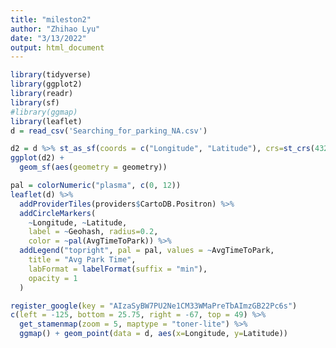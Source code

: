 ```yaml
---
title: "mileston2"
author: "Zhihao Lyu"
date: "3/13/2022"
output: html_document
---
```


```r
library(tidyverse)
library(ggplot2)
library(readr)
library(sf)
#library(ggmap)
library(leaflet)
d = read_csv('Searching_for_parking_NA.csv')
```

```r
d2 = d %>% st_as_sf(coords = c("Longitude", "Latitude"), crs=st_crs(4326))
ggplot(d2) +
  geom_sf(aes(geometry = geometry))
```

```r
pal = colorNumeric("plasma", c(0, 12))
leaflet(d) %>%
  addProviderTiles(providers$CartoDB.Positron) %>%
  addCircleMarkers(
    ~Longitude, ~Latitude, 
    label = ~Geohash, radius=0.2,
    color = ~pal(AvgTimeToPark)) %>%
  addLegend("topright", pal = pal, values = ~AvgTimeToPark,
    title = "Avg Park Time",
    labFormat = labelFormat(suffix = "min"),
    opacity = 1
  )
```

```r
register_google(key = "AIzaSyBW7PU2Ne1CM33WMaPreTbAImzGB22Pc6s")
c(left = -125, bottom = 25.75, right = -67, top = 49) %>%
  get_stamenmap(zoom = 5, maptype = "toner-lite") %>%
  ggmap() + geom_point(data = d, aes(x=Longitude, y=Latitude))
```

